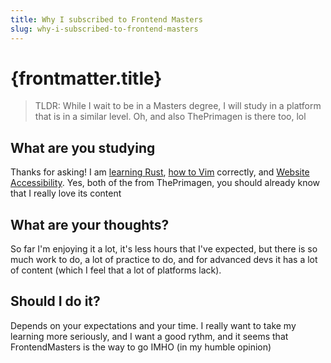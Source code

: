 ```yaml
---
title: Why I subscribed to Frontend Masters
slug: why-i-subscribed-to-frontend-masters
---
```



# {frontmatter.title}

> TLDR: While I wait to be in a Masters degree, I will study in a platform that is in a similar level. Oh, and also ThePrimagen is there too, lol

## What are you studying

Thanks for asking! I am [learning Rust](https://frontendmasters.com/courses/rust-ts-devs/), [how to Vim](https://frontendmasters.com/courses/vim-fundamentals/) correctly, and [Website Accessibility](https://frontendmasters.com/courses/accessibility-v2/). Yes, both of the from ThePrimagen, you should already know that I really love its content

## What are your thoughts?

So far I'm enjoying it a lot, it's less hours that I've expected, but there is so much work to do, a lot of practice to do, and for advanced devs it has a lot of content (which I feel that a lot of platforms lack).

## Should I do it?

Depends on your expectations and your time. I really want to take my learning more seriously, and I want a good rythm, and it seems that FrontendMasters is the way to go IMHO (in my humble opinion)
